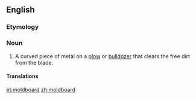 ==English==
{{wikipedia}}
===Etymology===
{{compound|mold|gloss1=soil|board|lang=en}}

===Noun===
{{en-noun}}

# A curved piece of metal on a [[plow]] or [[bulldozer]] that clears the free dirt from the blade.

====Translations====
{{trans-top|curved piece of metal on a plow or bulldozer}}
{{trans-mid}}
{{trans-bottom}}

[[et:moldboard]]
[[zh:moldboard]]